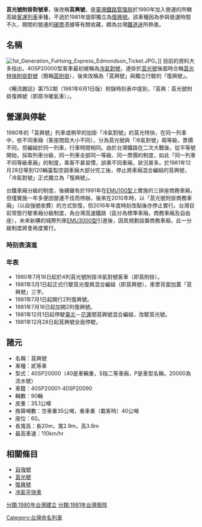 {{unreferenced|time=2013-7-30}}
'''莒光號附掛對號車'''，後改稱'''莒興號'''，是[[臺灣鐵路管理局|臺灣鐵路管理局]]於1980年加入營運的所轄高級[[客運列車|客運列車]]車種，不過於1981年旋即獨立為[[復興號列車|復興號]]。該車種因為參與營運時間不久，期間的營運的[[埃德蒙森式鐵路車票|硬票]]憑據等有關收藏，頗為台灣[[鐵道迷|鐵道迷]]所熱衷。

==名稱==
[[File:1st_Generation_FuHsing_Express_Edmondson_Ticket.JPG|thumb]]。]]
目前的資料大多指出，40SP20000型客車最初被稱為[[冷氣對號|冷氣對號]]，連掛於[[莒光號列車|莒光號]]後面時合稱[[莒光特快附掛對號|莒光特快附掛對號]]（簡稱[[莒附掛|莒附掛]]），後來改稱為「莒興號」與獨立行駛的「復興號」。

《暢流雜誌》第752期（1981年6月1日版）附錄時刻表中提到，『莒興：莒光號附掛復興號（即原冷暖氣車）』。

==營運與停駛==
1980年的「莒興號」列車或稍早的加掛「冷氣對號」的莒光特快，在同一列車中，依不同車廂（客座間距大小不同），分為莒光號與「冷氣對號」兩等級，票價不同，但編組於同一列車，行車時間相同。由於台灣鐵路在二次大戰後，從平等號開始，採取列車分級，同一列車全部同一等級、同一票價的制度，如此「同一列車不同等級車廂」的制度，乘客不甚習慣，誤乘不同車廂，狀況甚多。於1981年12月28日等到120輛臺製空調車廂大部分完工後，停止將車廂混合編組的莒興號，「冷氣對號」正式獨立為「復興號」。

台鐵車廂分級的制度，後續雖有於1991年在[[台鐵EMU100型電聯車|EMU100型]]上實施的三排座商務車廂，但僅實施一年多便因營運不佳而停辦。後來在2010年時，以「莒光號附掛商務車廂」（以自強號收費）的方式恢復，但2016年年度時刻改點後亦停止實行。台灣目前常態行駛車廂分級制度，為台灣高速鐵路（區分為標準車廂，商務車廂及自由座），未來新購的城際列車[[台鐵EMU3000型電聯車|EMU3000型]]引進後，因其規劃設置商務車廂，此一分級制度將會再度實行。

=== 時刻表演進 ===

===年表===
*1980年7月16日起於4列莒光號附掛冷氣對號客車（即莒附掛）。
*1981年3月1日起正式行駛莒光復興混合編組（即莒興號），車票背面加蓋「莒興號」三字。
*1981年7月1日起開行2列復興號。
*1981年7月16日起加開2列復興號。
*1981年12月1日起停駛[[台北車站|臺北]]－[[花蓮車站|花蓮]]間莒興號混合編組，改駛莒光號。
*1981年12月28日起莒興號全面停駛。

==諸元==
*名稱：莒興號
*車種：貳等車
*型式：40SP20000（40是車輛重，S指二等車廂，P是車型名稱，20000為流水號）
*車籍：40SP20001-40SP20090
*輛數：90輛
*皮重：35.1公噸
*換算噸數：空車重35公噸，重車重（載客時）40公噸
*座位：60。
*長寬高：長20m，寬2.9m，高3.8m
*最高車速：110km/hr

==相關條目==
*[[自強號列車|自強號]]
*[[莒光號列車|莒光號]]
*[[復興號列車|復興號]]
*[[冷氣平快車|冷氣平快車]]

{{台鐵車輛}}
[[Category:台灣命名列車|Category:台灣命名列車]]
[[分類:1980年台灣建立|分類:1980年台灣建立]]
[[分類:1981年台灣廢除|分類:1981年台灣廢除]]